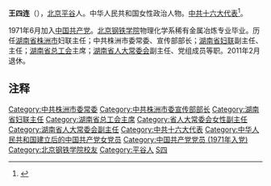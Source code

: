 {{expand|time=2011-10-23T03:16:02+00:00}}
'''王四连'''（{{bd|1945年|11月||catIdx=W王}}），[[北京|北京]][[平谷|平谷]]人。中华人民共和国女性政治人物。[[中共十六大代表|中共十六大代表]]<ref>{{Cite web |url=http://news.sohu.com/49/46/news204284649.shtml |title=湖南代表王四连 |accessdate=2020-02-09 |author= |date=2002-11-12 |work= |publisher=搜狐网，来源：新华网 |language=Zh-hans |archive-date=2016-07-13 |archive-url=https://web.archive.org/web/20160713092636/http://news.sohu.com/49/46/news204284649.shtml |dead-url=no }}</ref>。

1971年6月加入[[中国共产党|中国共产党]]。[[北京钢铁学院|北京钢铁学院]]物理化学系稀有金属冶炼专业毕业。历任[[湖南省|湖南省]][[株洲市|株洲市]]妇联主任；中共株洲市委常委、宣传部部长；[[湖南省妇联|湖南省妇联]]副主任、主任；[[湖南省总工会|湖南省总工会]]主席；[[湖南省人大常委会|湖南省人大常委会]]副主任、党组成员等职。2011年2月退休。

== 注释 ==
{{Reflist}}

{{start box}}
{{s-civ}}
{{s-before|?}}
{{s-title|[[湖南省妇联|湖南省妇联]]主任|?年?月-?年?月}} 
{{s-after|?}}
{{s-before|?}}
{{s-title|[[湖南省总工会|湖南省总工会]]主席|?年?月-2008年4月}} 
{{s-after|[[刘莲玉|刘莲玉]]}}
{{end box}}
{{DEFAULTSORT:W}}
[[Category:中共株洲市委常委|Category:中共株洲市委常委]]
[[Category:中共株洲市委宣传部部长|Category:中共株洲市委宣传部部长]]
[[Category:湖南省妇联主任|Category:湖南省妇联主任]]
[[Category:湖南省总工会主席|Category:湖南省总工会主席]]
[[Category:省人大常委会女性副主任|Category:省人大常委会女性副主任]]
[[Category:湖南省人大常委会副主任|Category:湖南省人大常委会副主任]]
[[Category:中共十六大代表|Category:中共十六大代表]]
[[Category:中华人民共和国建立后的中国共产党女党员|Category:中华人民共和国建立后的中国共产党女党员]]
[[Category:中国共产党党员_(1971年入党)|Category:中国共产党党员 (1971年入党)]]
[[Category:北京钢铁学院校友|Category:北京钢铁学院校友]]
[[Category:平谷人|Category:平谷人]]
[[Category:王姓|S四]]